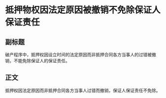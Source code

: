 # 抵押物权因法定原因被撤销不免除保证人保证责任
## 副标题
破产程序中，抵押权因设立时间的法定原因而非抵押合同各方当事人的过错被撤销，不能免除保证人的保证责任。
## 正文
抵押权因法定原因而非抵押合同各方当事人过错而撤销，保证人保证责任不免除。
